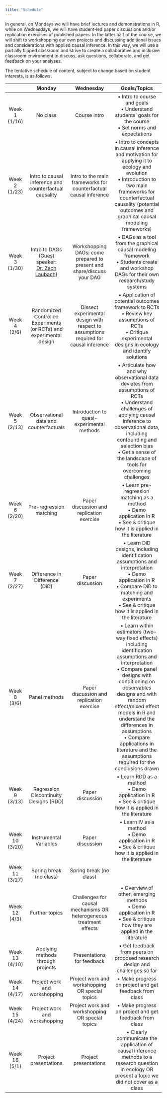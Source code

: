 ```yaml
---
title: "Schedule"
---
```


In general, on Mondays we will have brief lectures and demonstrations in R, while on Wednesdays, we will have student-led paper discussions and/or replication exercises of published papers. In the latter half of the course, we will shift to workshopping our own projects and discussing additional issues and considerations with applied causal inference. In this way, we will use a partially flipped classroom and strive to create a collaborative and inclusive classroom environment to discuss, ask questions, collaborate, and get feedback on your analyses. 

The tentative schedule of content, subject to change based on student interests, is as follows: 

|     |     Monday     |     Wednesday     |     Goals/Topics     |
|:---:|:--------------:|:-----------------:|:--------------------:|
|  Week 1 (1/16)  | No class | Course intro | • Intro to course and goals <br> • Understand students’ goals for the course <br> • Set norms and expectations |
|  Week 2 (1/23)  | Intro to causal inference and counterfactual causality | Intro to the main frameworks for counterfactual causal inference  | • Intro to concepts in causal inference and motivation for applying it to ecology and evolution <br> • Introduction to two main frameworks for counterfactual causality (potential outcomes and graphical causal modeling frameworks) |
|  Week 3 (1/30)  | Intro to DAGs (Guest speaker: [Dr. Zach Laubach](https://laubach.github.io/)) | Workshopping DAGs: come prepared to present and share/discuss your DAG | • DAGs as a tool from the graphical causal modeling framework <br> • Students create and workshop DAGs for their own research/study systems |
|  Week 4 (2/6)   | Randomized Controlled Experiments (or RCTs) and experimental design | Dissect experimental design with respect to assumptions required for causal inference  | • Application of potential outcomes framework to RCTs <br> • Review key assumptions of RCTs <br> • Critique experimental designs in ecology and identify solutions |
|  Week 5 (2/13)  | Observational data and counterfactuals  | Introduction to quasi-experimental methods  | • Articulate how and why observational data deviates from assumptions of RCTs <br> • Understand challenges of applying causal inference to observational data, including confounding and selection bias <br> • Get a sense of the landscape of tools for overcoming challenges |
|  Week 6 (2/20)  | Pre-regression matching   | Paper discussion and replication exercise  | • Learn pre-regression matching as a method <br> • Demo application in R <br> • See & critique how it is applied in the literature |
|  Week 7 (2/27)  | Difference in Difference (DiD)  | Paper discussion    | • Learn DiD designs, including identification assumptions and interpretation <br> • Demo application in R <br> • Compare DiD to matching and experiments <br> • See & critique how it is applied in the literature |  
|  Week 8 (3/6)   | Panel methods      | Paper discussion and replication exercise           | • Learn within estimators (two-way fixed effects) including identification assumptions and interpretation <br> • Compare panel designs with conditioning on observables designs and with random effect/mixed effect models in R and understand the differences in assumptions  <br> • Compare applications in literature and the assumptions required for the conclusions drawn |  
|  Week 9 (3/13)  | Regression Discontinuity Designs (RDD)      | Paper discussion          | • Learn RDD as a method <br> • Demo application in R <br> • See & critique how it is applied in the literature |    
|  Week 10 (3/20)  | Instrumental Variables      | Paper discussion                         | • Learn IV as a method <br> • Demo application in R <br> • See & critique how it is applied in the literature |  
|  Week 11 (3/27)  | Spring break (no class)      | Spring break (no class)                 |   |  
|  Week 12 (4/3)  | Further topics      | Challenges for causal mechanisms OR heterogeneous treatment effects    | • Overview of other, emerging methods <br> • Demo application in R <br> • See & critique how they are applied in the literature |
|  Week 13 (4/10)  | Applying methods through projects      | Presentations for feedback           | • Get feedback from peers on proposed research design and challenges so far |  
|  Week 14 (4/17)  | Project work and workshopping      | Project work and workshopping OR special topics          | • Make progress on project and get feedback from class  |
|  Week 15 (4/24)  | Project work and workshopping      | Project work and workshopping OR special topics                  | • Make progress on project and get feedback from class          |
|  Week 16 (5/1)  | Project presentations      | Project presentations                  |  • Clearly communicate the application of causal inference methods to a research question in ecology OR present a topic we did not cover as a class      |



